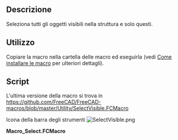 <languages/>

{{Macro/it
|Name=Macro SelectVisible
|Translate=Seleziona oggetti visibili
|Icon=SelectVisible.png
|Description=Verranno selezionati tutti e soli gli oggetti visibili nell'albero.
|Author=galou_breizh
|Version=1.0
|Date=2016-04-08
|FCVersion=All
|Download=[https://wiki.freecad.org/images/5/51/SelectVisible.png Icona della barra degli strumenti]
}}

<span id="Description"></span>
==Descrizione==

Seleziona tutti gli oggetti visibili nella struttura e solo questi.

{{Codeextralink|https://raw.githubusercontent.com/FreeCAD/FreeCAD-macros/master/Utility/SelectVisible.FCMacro}}

<span id="Usage"></span>
==Utilizzo==

Copiare la macro nella cartella delle macro ed eseguirla (vedi [[How_to_install_macros/it|Come installare le macro]] per ulteriori dettagli).

==Script==

L'ultima versione della macro si trova in https://github.com/FreeCAD/FreeCAD-macros/blob/master/Utility/SelectVisible.FCMacro

Icona della barra degli strumenti [[Image:SelectVisible.png]]

'''Macro_Select.FCMacro'''
{{MacroCode|code=
# FreeCAD Macro SelectVisible

__Name__ = 'Select Visible'
__Comment__ = 'All visible objects in the tree will be selected'
__Web__ = 'https://wiki.freecad.org/Macro_SelectVisible'
__Wiki__ = 'https://wiki.freecad.org/Macro_SelectVisible'
__Icon__ = 'https://wiki.freecad.org/images/5/51/SelectVisible.png'
__Help__ = 'All visible objects in the tree and only these will be selected'
__Author__ = 'galou_breizh'
__Version__ = '1.0'
__Status__ = 'Production'
__Requires__ = ''

import FreeCAD as App
import FreeCADGui as Gui

doc = App.activeDocument()

if not doc:
    App.Console.PrintWarning('SelectVisible: no active document')
else:
    Gui.Selection.clearSelection()
    for o in doc.Objects:
        if o.ViewObject.Visibility:
            Gui.Selection.addSelection(o)
}}
{{clear}}